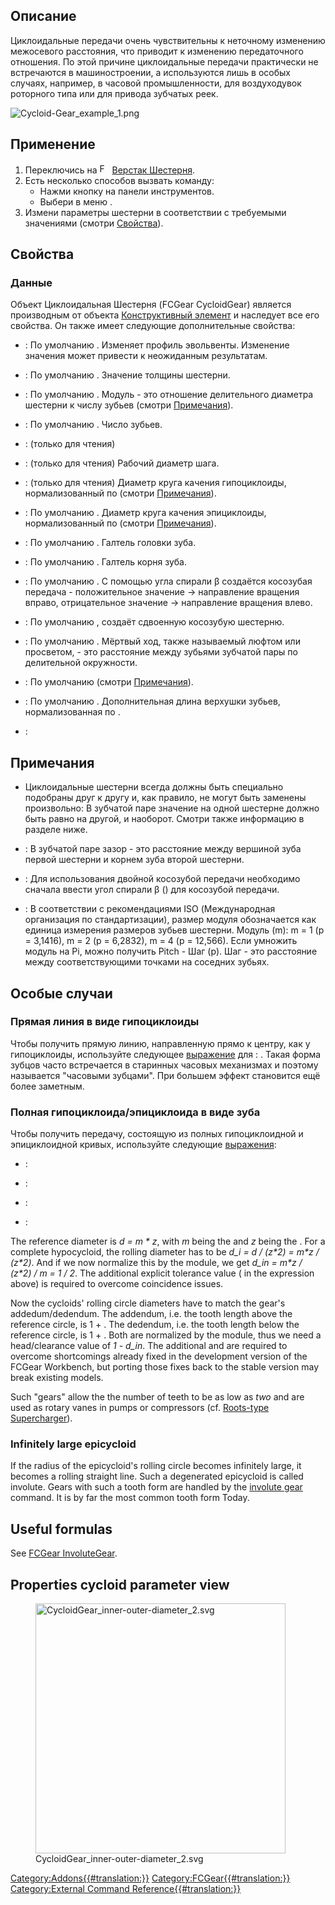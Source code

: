 <languages/>

{{Docnav/ru
|[[FCGear_InvoluteRack/ru|Эвольвентная Рейка]]
|[[FCGear_CycloidRack/ru|Циклоидная Рейка]] 
|[[FCGear_Workbench/ru|Шестерня]]
|IconL=FCGear_InvoluteRack.svg
|IconR=FCGear_CycloidRack.svg
|IconC=FCGear_workbench_icon.svg
}}

{{GuiCommand/ru
|Name=FCGear CycloidGear
|Name/ru=Шестерня Циклоидальная Шестерня
|MenuLocation=Шестерня → Циклоидальная Шестерня
|Workbenches=[[FCGear_Workbench/ru|Шестерня]]
|Shortcut=Нет
|Version=v0.16
|SeeAlso=[[FCGear_InvoluteGear/ru|Шестерня Эвольвентная Шестерня]]
}}

<span id="Description"></span>
==Описание==

Циклоидальные передачи очень чувствительны к неточному изменению межосевого расстояния, что приводит к изменению передаточного отношения. По этой причине циклоидальные передачи практически не встречаются в машиностроении, а используются лишь в особых случаях, например, в часовой промышленности, для воздуходувок роторного типа или для привода зубчатых реек.

[[Image:Cycloid-Gear_example_1.png]]
{{Caption|Слева направо: Прямозубая передача, косозубая передача, двойная косозубая передача}}

<span id="Usage"></span>
== Применение ==

# Переключись на [[Image:FCGear_workbench_icon.svg|16px]] [[FCGear_Workbench/ru|Верстак Шестерня]].
# Есть несколько способов вызвать команду:
#* Нажми кнопку {{Button|[[File:FCGear_CycloidGear.svg|16px]] [[FCGear_CycloidGear/ru|Циклоидальная Шестерня]]}} на панели инструментов.
#* Выбери в меню {{MenuCommand|Шестерня → [[File:FCGear_CycloidGear.svg|16px]] Циклоидальная Шестерня}}.
# Измени параметры шестерни в соответствии с требуемыми значениями (смотри [[#Properties|Свойства]]).

<span id="Properties"></span>
== Свойства ==

<span id="Data"></span>
=== Данные ===

Объект Циклоидальная Шестерня (FCGear CycloidGear) является производным от объекта [[Part_Feature/ru|Конструктивный элемент]] и наследует все его свойства. Он также имеет следующие дополнительные свойства:

{{Properties_Title|accuracy - детализация}}

* {{PropertyData|numpoints - число точек|Целое число}}: По умолчанию {{Value|15}}. Изменяет профиль эвольвенты. Изменение значения может привести к неожиданным результатам.

{{Properties_Title|base - базовые}}

* {{PropertyData|height - высота|Длина}}: По умолчанию {{Value|5 мм}}. Значение толщины шестерни.
* {{PropertyData|module - модуль|Длина}}: По умолчанию {{Value|1 мм}}. Модуль - это отношение делительного диаметра шестерни к числу зубьев (смотри [[#Notes|Примечания]]).
* {{PropertyData|teeth - число_зубьев|Целое число}}: По умолчанию {{Value|15}}. Число зубьев.

{{Properties_Title|computed - вычисленные}}

* {{PropertyData|angular_backlash - угловой_зазор|Угол}}: (только для чтения)
* {{PropertyData|dw|Длина}}: (только для чтения) Рабочий диаметр шага.

{{Properties_Title|cycloid - циклоида}}

* {{PropertyData|inner_diameter - внутр_диаметр|С плавающей точкой}}: (только для чтения) Диаметр круга качения гипоциклоиды, нормализованный по {{PropertyData|модулю}} (смотри [[#Notes|Примечания]]).
* {{PropertyData|outer_diameter - наружн_диаметр|С плавающей точкой}}: По умолчанию {{Value|7.5}}. Диаметр круга качения эпициклоиды, нормализованный по {{PropertyData|модулю}} (смотри [[#Notes|Примечания]]).

{{Properties_Title|fillets - скругления (галтели)}}

* {{PropertyData|head_fillet - скругление_головки|С плавающей точкой}}: По умолчанию {{Value|0 мм}}. Галтель головки зуба.
* {{PropertyData|root_fillet - корневое_скругление|С плавающей точкой}}: По умолчанию {{Value|0 мм}}. Галтель корня зуба.

{{Properties_Title|helical - косозубая}}

* {{PropertyData|beta|Угол}}: По умолчанию {{value|0 °}}. С помощью угла спирали β создаётся косозубая передача - положительное значение → направление вращения вправо, отрицательное значение → направление вращения влево.
* {{PropertyData|double_helix - сдвоенная_косозубая|Булево}}: По умолчанию {{False}}, {{True}} создаёт сдвоенную косозубую шестерню.

{{Properties_Title|tolerance - допуск}}

* {{PropertyData|backlash - люфт|Длина}}: По умолчанию {{Value|0}}. Мёртвый ход, также называемый люфтом или просветом, - это расстояние между зубьями зубчатой пары по делительной окружности.

* {{PropertyData|clearance - зазор|С плавающей точкой}}: По умолчанию {{Value|0.25}} (смотри [[#Notes|Примечания]]).
* {{PropertyData|head - головка|С плавающей точкой}}: По умолчанию {{Value|0}}. Дополнительная длина верхушки зубьев, нормализованная по {{PropertyData|модулю}}.

{{Properties_Title|version - версия}}

* {{PropertyData|version - версия|Строка}}:

<span id="Notes"></span>
== Примечания ==

* Циклоидальные шестерни всегда должны быть специально подобраны друг к другу и, как правило, не могут быть заменены произвольно: В зубчатой паре значение {{Emphasis|inner_diameter - внутр_диаметра}} на одной шестерне должно быть равно {{Emphasis|outer_diameter - наружн_диаметру}} на другой, и наоборот. Смотри также информацию в разделе {{Emphasis|Свойства циклоиды}} ниже.
* {{Emphasis|clearance - зазор}}: В зубчатой паре зазор - это расстояние между вершиной зуба первой шестерни и корнем зуба второй шестерни.
* {{Emphasis|double_helix - сдвоенная_косозубая}}: Для использования двойной косозубой передачи необходимо сначала ввести угол спирали β ({{Emphasis|beta}}) для косозубой передачи.
* {{Emphasis|module - модуль}}: В соответствии с рекомендациями ISO (Международная организация по стандартизации), размер модуля обозначается как единица измерения размеров зубьев шестерни. Модуль (m): m = 1 (p = 3,1416), m = 2 (p = 6,2832), m = 4 (p = 12,566). Если умножить модуль на Pi, можно получить Pitch - Шаг (p). Шаг - это расстояние между соответствующими точками на соседних зубьях.

<span id="Special_cases"></span>
==Особые случаи==

<span id="Straight_line_as_hypocycloid"></span>
=== Прямая линия в виде гипоциклоиды ===

Чтобы получить прямую линию, направленную прямо к центру, как у гипоциклоиды, используйте следующее [[Expressions/ru|выражение]] для {{PropertyData|inner_diameter - внутр_диаметра}}: {{incode|зубья / 2}}. Такая форма зубцов часто встречается в старинных часовых механизмах и поэтому называется "часовыми зубцами". При большем {{PropertyData|clearance - зазоре}} эффект становится ещё более заметным.

<span id="Full_hypocycloid/epicycloid_as_tooth"></span>
=== Полная гипоциклоида/эпициклоида в виде зуба ===

Чтобы получить передачу, состоящую из полных гипоциклоидной и эпициклоидной кривых, используйте следующие [[Expressions/ru|выражения]]:
* {{PropertyData|inner_diameter - внутр_диаметр}}: {{incode|0.5 + 1e-6}}
* {{PropertyData|outer_diameter - наружн_диаметр}}: {{incode|внутр_диаметр}}
* {{PropertyData|clearance - зазор}}: {{incode|(-1 + внутр_диаметр/1мм) * 2}}
* {{PropertyData|head - головка}}: {{incode|(-1 + наружн_диаметр/1мм) * 2}}

The reference diameter is ''d = m * z'', with ''m'' being the {{PropertyData|module}} and ''z'' being the {{PropertyData|teeth}}.
For a complete hypocycloid, the rolling diameter has to be ''d_i = d / (z*2) = m*z / (z*2)''. And if we now normalize this by the module, we get ''d_in = m*z / (z*2) / m = 1 / 2''. The additional explicit tolerance value ({{incode|1e-6}} in the expression above) is required to overcome coincidence issues.

Now the cycloids' rolling circle diameters have to match the gear's addedum/dedendum. The addendum, i.e. the tooth length above the reference circle, is 1 + {{PropertyData|head}}. The dedendum, i.e. the tooth length below the reference circle, is 1 + {{PropertyData|clearance}}. Both are normalized by the module, thus we need a head/clearance value of ''1 - d_in''. The additional {{incode| / 1mm}} and {{incode| * 2}} are required to overcome shortcomings already fixed in the development version of the FCGear Workbench, but porting those fixes back to the stable version may break existing models.

Such "gears" allow the the number of teeth to be as low as ''two'' and are used as rotary vanes in pumps or compressors (cf. [https://en.wikipedia.org/wiki/Roots-type_supercharger Roots-type Supercharger]).

=== Infinitely large epicycloid ===

If the radius of the epicycloid's rolling circle becomes infinitely large, it becomes a rolling straight line. Such a degenerated epicycloid is called involute. Gears with such a tooth form are handled by the [[FCGear_InvoluteGear|involute gear]] command. It is by far the most common tooth form Today.

==Useful formulas==

See [[FCGear_InvoluteGear#Useful_formulas|FCGear InvoluteGear]].

==Properties cycloid parameter view==

[[File:CycloidGear inner-outer-diameter 2.svg|400px]]


{{Docnav
|[[FCGear_InvoluteRack|InvoluteRack]]
|[[FCGear_CycloidRack|CycloidRack]] 
|[[FCGear_Workbench|FCGear]]
|IconL=FCGear_InvoluteRack.svg
|IconR=FCGear_CycloidRack.svg
|IconC=FCGear_workbench_icon.svg
}}

[[Category:Addons{{#translation:}}]]
[[Category:FCGear{{#translation:}}]]
[[Category:External Command Reference{{#translation:}}]]